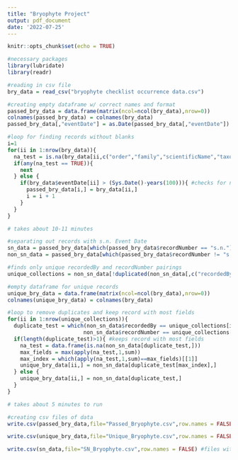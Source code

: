 ```yaml
---
title: "Bryophyte Project"
output: pdf_document
date: '2022-07-25'
---
```


```r
knitr::opts_chunk$set(echo = TRUE)
```

```r
#necessary packages
library(lubridate)
library(readr)

#reading in csv file
bry_data = read_csv("bryophyte checklist occurrence data.csv")
```

```r
#creating empty dataframe w/ correct names and format
passed_bry_data = data.frame(matrix(ncol=ncol(bry_data),nrow=0))
colnames(passed_bry_data) = colnames(bry_data)
passed_bry_data[,"eventDate"] = as.Date(passed_bry_data[,"eventDate"])

#loop for finding records without blanks
i=1
for(ii in 1:nrow(bry_data)){
  na_test = is.na(bry_data[ii,c("order","family","scientificName","taxonID","recordedBy","recordNumber","county","locality","eventDate")])
  if(any(na_test == TRUE)){
    next
  } else {
    if(bry_data$eventDate[ii] > (Sys.Date()-years(100))){ #checks for newer records
      passed_bry_data[i,] = bry_data[ii,] 
      i = i + 1
    }
  }
}

# takes about 10-11 minutes

```

```r
#separating out records with s.n. Event Date
sn_data = passed_bry_data[which(passed_bry_data$recordNumber == "s.n."),]
non_sn_data = passed_bry_data[which(passed_bry_data$recordNumber != "s.n."),]

#finds only unique recordedBy and recordNumber pairings
unique_collections = non_sn_data[!duplicated(non_sn_data[,c("recordedBy","recordNumber")]),c("recordedBy","recordNumber")]

#empty dataframe for unique records
unique_bry_data = data.frame(matrix(ncol=ncol(bry_data),nrow=0))
colnames(unique_bry_data) = colnames(bry_data)

#loop to remove duplicates and keep record with most fields
for(ii in 1:nrow(unique_collections)){
  duplicate_test = which(non_sn_data$recordedBy == unique_collections[ii,1] &
                        non_sn_data$recordNumber == unique_collections[ii,2])
  if(length(duplicate_test)>1){ #keeps record with most fields
    na_test = data.frame(is.na(non_sn_data[duplicate_test,]))
    max_fields = max(apply(na_test,1,sum))
    max_index = which(apply(na_test,1,sum)==max_fields)[[1]]
    unique_bry_data[ii,] = non_sn_data[duplicate_test[max_index],]
  } else {
    unique_bry_data[ii,] = non_sn_data[duplicate_test,]
  }
}

# takes about 5 minutes to run

```

```r
#creating csv files of data
write.csv(passed_bry_data,file="Passed_Bryophyte.csv",row.names = FALSE) #files without blanks

write.csv(unique_bry_data,file="Unique_Bryophyte.csv",row.names = FALSE) #files without duplicates

write.csv(sn_data,file="SN_Bryophyte.csv",row.names = FALSE) #files with s.n.
```














